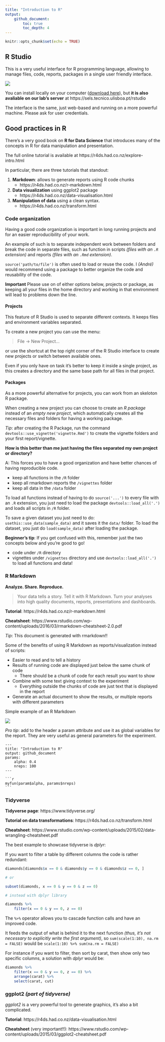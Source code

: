 ```yaml
---
title: "Introduction to R"
output: 
    github_document:
        toc: true
        toc_depth: 4
---
```


```r
knitr::opts_chunk$set(echo = TRUE)
```

## R Studio

This is a very useful interface for R programming language, allowing to manage files, code, reports, packages in a single user friendly interface.

![](rstudio.png)

You can install locally on your computer ([download here](https://www.rstudio.com/products/rstudio/download/#download)), but **it is also avaliable on our lab's server** at https://sels.tecnico.ulisboa.pt/rstudio

The interface is the same, just web-based and running on a more powerful machine. Please ask for user credentials.

## Good practices in R

There's a very good book on **R for Data Science** that introduces many of the concepts in R for data manipulation and presentation.

The full online tutorial is available at https://r4ds.had.co.nz/explore-intro.html

In particular, there are three tutorials that standout:

1. **Markdown**: allows to generate reports using R code chunks
    * https://r4ds.had.co.nz/r-markdown.html
1. **Data visualization** using ggplot2 package
    * https://r4ds.had.co.nz/data-visualisation.html
1. **Manipulation of data** using a clean syntax.
    * https://r4ds.had.co.nz/transform.html

### Code organization

Having a good code organization is important in long running projects and for an easier reproducibility of your work.

An example of such is to separate independent work between folders and break the code in separate files, such as function in scripts *(files with an `.R` extension)* and reports *(files with an `.Rmd` extension)*.

`source('path/to/file')` is often used to load or reuse the code. I *(André)* would recommend using a package to better organize the code and reusability of the code.

**Important** Please use on of either options below, projects or package, as keeping all your files in the home directory and working in that environment will lead to problems down the line.

#### Projects

This feature of R Studio is used to separate different contexts. It keeps files and environment variables separated.

To create a new project you can use the menu:

> File -> New Project...

or use the shortcut at the top right corner of the R Studio interface to create new projects or switch between available ones.

Even if you only have on task it's better to keep it inside a single project, as this creates a directory and the same base path for all files in that project.

#### Packages

As a more powerful alternative for projects, you can work from an skeloton R package.

When creating a new project you can choose to create an *R package* instead of an *empty new project*, which automatically creates all the necessary files and folders for having a working package.

*Tip*: after creating the R Package, run the command `devtools::use_vignette('vignette.Rmd')` to create the vignette folders and your first report/vignette.

**How is this better than me just having the files separated my own project or directory?**

A: This forces you to have a good organization and have better chances of having reproducible code.

* keep all functions in the `/R` folder
* keep all rmarkdown reports the `/vignettes` folder
* keep all data in the `/data` folder

To load all functions instead of having to do `source('...')` to every file with an `.R` extension, you just need to load the package `devtools::load_all('.')` and loads all scripts in `/R` folder.

To save a given dataset you just need to do: `usethis::use_data(sample_data)` and it saves it the `data/` folder. To load the dataset, you just do  `load(sample_data)` after loading the package.

**Beginner's tip**: If you get confused with this, remember just the two concepts below and you're good to go!

* code under `/R` directory
* vignettes under `/vignettes` directory and use `devtools::load_all('.')` to load all functions and data!

### R Markdown

**Analyze. Share. Reproduce.**

> Your data tells a story. Tell it with R Markdown. Turn your analyses into high quality documents, reports, presentations and dashboards.

**Tutorial**: https://r4ds.had.co.nz/r-markdown.html

**Cheatsheet**: https://www.rstudio.com/wp-content/uploads/2016/03/rmarkdown-cheatsheet-2.0.pdf

*Tip*: This document is generated with rmarkdown!!

Some of the benefits of using R Markdown as reports/visualization instead of scripts:

* Easier to read and to tell a history
* Results of running code are displayed just below the same chunk of code
    * There should be a chunk of code for each result you want to show
* Combine with some text giving context to the experiment
    * Everything outside the chunks of code are just text that is displayed in the report
* Generate an actual document to show the results, or multiple reports with different parameters

Simple example of an R Markdown

![](rmarkdown.png)

*Pro tip*: add to the header a param attribute and use it as global variables for the report. They are very useful as general parameters for the experiment.

    ---
    title: "Introduction to R"
    output: github_document
    params:
        alpha: 0.4
        nreps: 100
    ---
            
    ```r
    myfun(param$alpha, params$nreps)
    ```


### Tidyverse

**Tidyverse page**: https://www.tidyverse.org/

**Tutorial on data transformations**: https://r4ds.had.co.nz/transform.html

**Cheatsheet**: https://www.rstudio.com/wp-content/uploads/2015/02/data-wrangling-cheatsheet.pdf

The best example to showcase tidyverse is *dplyr*:

If you want to filter a table by different columns the code is rather redundant:

```r
diamonds[diamonds$x == 0 & diamonds$y == 0 & diamonds$z == 0, ]

# or

subset(diamonds, x == 0 & y == 0 & z == 0)

# instead with dplyr library

diamonds %>%
    filter(x == 0 & y == 0, z == 0)
```

The `%>%` operator allows you to cascade function calls and have an improved code.

It feeds the output of what is behind it to the next function *(thus, it's not necessary to explicitly write the first argument)*, so `sum(scale(1:10), na.rm = FALSE)` would be `scale(1:10) %>% sum(na.rm = FALSE)`

For instance if you want to filter, then sort by carat, then show only two specific columns, a solution with *dplyr* would be:

```r
diamonds %>%
    filter(x == 0 & y == 0, z == 0) %>%
    arrange(carat) %>%
    select(carat, cut)
```

### ggplot2 *(part of tidyverse)*

*ggplot2* is a very powerful tool to generate graphics, it's also a bit complicated.

**Tutorial**: https://r4ds.had.co.nz/data-visualisation.html

**Cheatsheet** (very important!!): https://www.rstudio.com/wp-content/uploads/2015/03/ggplot2-cheatsheet.pdf





